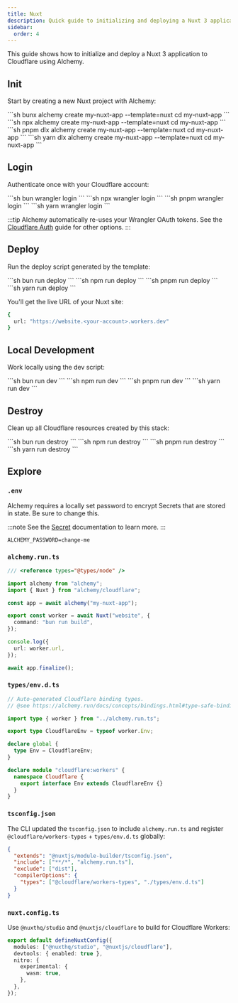 ```yaml
---
title: Nuxt
description: Quick guide to initializing and deploying a Nuxt 3 application to Cloudflare Workers using Alchemy.
sidebar:
  order: 4
---
```



This guide shows how to initialize and deploy a Nuxt 3 application to Cloudflare using Alchemy.

## Init

Start by creating a new Nuxt project with Alchemy:

<Tabs syncKey="pkgManager">
  <TabItem label="bun">
    ```sh
    bunx alchemy create my-nuxt-app --template=nuxt
    cd my-nuxt-app
    ```
  </TabItem>
  <TabItem label="npm">
    ```sh
    npx alchemy create my-nuxt-app --template=nuxt
    cd my-nuxt-app
    ```
  </TabItem>
  <TabItem label="pnpm">
    ```sh
    pnpm dlx alchemy create my-nuxt-app --template=nuxt
    cd my-nuxt-app
    ```
  </TabItem>
  <TabItem label="yarn">
    ```sh
    yarn dlx alchemy create my-nuxt-app --template=nuxt
    cd my-nuxt-app
    ```
  </TabItem>
</Tabs>

## Login

Authenticate once with your Cloudflare account:

<Tabs syncKey="pkgManager">
  <TabItem label="bun">
    ```sh
    bun wrangler login
    ```
  </TabItem>
  <TabItem label="npm">
    ```sh
    npx wrangler login
    ```
  </TabItem>
  <TabItem label="pnpm">
    ```sh
    pnpm wrangler login
    ```
  </TabItem>
  <TabItem label="yarn">
    ```sh
    yarn wrangler login
    ```
  </TabItem>
</Tabs>

:::tip
Alchemy automatically re-uses your Wrangler OAuth tokens. See the [Cloudflare Auth](../guides/cloudflare-auth.md) guide for other options.
:::

## Deploy

Run the deploy script generated by the template:

<Tabs syncKey="pkgManager">
  <TabItem label="bun">
    ```sh
    bun run deploy
    ```
  </TabItem>
  <TabItem label="npm">
    ```sh
    npm run deploy
    ```
  </TabItem>
  <TabItem label="pnpm">
    ```sh
    pnpm run deploy
    ```
  </TabItem>
  <TabItem label="yarn">
    ```sh
    yarn run deploy
    ```
  </TabItem>
</Tabs>

You'll get the live URL of your Nuxt site:

```sh
{
  url: "https://website.<your-account>.workers.dev"
}
```

## Local Development

Work locally using the dev script:

<Tabs syncKey="pkgManager">
  <TabItem label="bun">
    ```sh
    bun run dev
    ```
  </TabItem>
  <TabItem label="npm">
    ```sh
    npm run dev
    ```
  </TabItem>
  <TabItem label="pnpm">
    ```sh
    pnpm run dev
    ```
  </TabItem>
  <TabItem label="yarn">
    ```sh
    yarn run dev
    ```
  </TabItem>
</Tabs>

## Destroy

Clean up all Cloudflare resources created by this stack:

<Tabs syncKey="pkgManager">
  <TabItem label="bun">
    ```sh
    bun run destroy
    ```
  </TabItem>
  <TabItem label="npm">
    ```sh
    npm run destroy
    ```
  </TabItem>
  <TabItem label="pnpm">
    ```sh
    pnpm run destroy
    ```
  </TabItem>
  <TabItem label="yarn">
    ```sh
    yarn run destroy
    ```
  </TabItem>
</Tabs>

## Explore

### `.env`

Alchemy requires a locally set password to encrypt Secrets that are stored in state. Be sure to change this.

:::note
See the [Secret](../concepts/secret.md) documentation to learn more.
:::

```
ALCHEMY_PASSWORD=change-me
```

### `alchemy.run.ts`

```typescript
/// <reference types="@types/node" />

import alchemy from "alchemy";
import { Nuxt } from "alchemy/cloudflare";

const app = await alchemy("my-nuxt-app");

export const worker = await Nuxt("website", {
  command: "bun run build",
});

console.log({
  url: worker.url,
});

await app.finalize();
```

### `types/env.d.ts`

```typescript
// Auto-generated Cloudflare binding types.
// @see https://alchemy.run/docs/concepts/bindings.html#type-safe-bindings

import type { worker } from "../alchemy.run.ts";

export type CloudflareEnv = typeof worker.Env;

declare global {
  type Env = CloudflareEnv;
}

declare module "cloudflare:workers" {
  namespace Cloudflare {
    export interface Env extends CloudflareEnv {}
  }
}
```

### `tsconfig.json`

The CLI updated the `tsconfig.json` to include `alchemy.run.ts` and register `@cloudflare/workers-types` + `types/env.d.ts` globally:

```json
{
  "extends": "@nuxtjs/module-builder/tsconfig.json",
  "include": ["**/*", "alchemy.run.ts"],
  "exclude": ["dist"],
  "compilerOptions": {
    "types": ["@cloudflare/workers-types", "./types/env.d.ts"]
  }
}
```

### `nuxt.config.ts`

Use `@nuxthq/studio` and `@nuxtjs/cloudflare` to build for Cloudflare Workers:

```typescript
export default defineNuxtConfig({
  modules: ["@nuxthq/studio", "@nuxtjs/cloudflare"],
  devtools: { enabled: true },
  nitro: {
    experimental: {
      wasm: true,
    },
  },
});
``` 